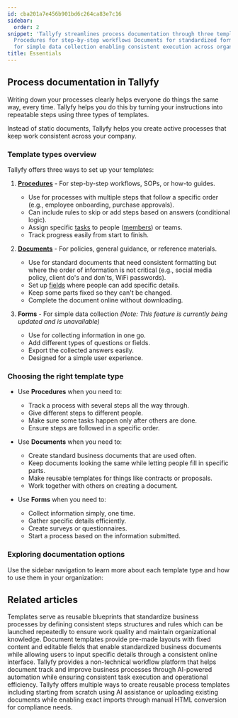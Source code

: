 ```yaml
---
id: cba201a7e456b901bd6c264ca83e7c16
sidebar:
  order: 2
snippet: 'Tallyfy streamlines process documentation through three template types:
  Procedures for step-by-step workflows Documents for standardized forms and Forms
  for simple data collection enabling consistent execution across organizations.'
title: Essentials
---
```


## Process documentation in Tallyfy

Writing down your processes clearly helps everyone do things the same way, every time. Tallyfy helps you do this by turning your instructions into repeatable steps using three types of templates.

Instead of static documents, Tallyfy helps you create active processes that keep work consistent across your company.

### Template types overview

Tallyfy offers three ways to set up your templates:

1. **[Procedures](/products/pro/documenting/templates/)** - For step-by-step workflows, SOPs, or how-to guides.
   - Use for processes with multiple steps that follow a specific order (e.g., employee onboarding, purchase approvals).
   - Can include rules to skip or add steps based on answers (conditional logic).
   - Assign specific [tasks](/products/pro/tracking-and-tasks/tasks/) to people ([members](/products/pro/documenting/members/)) or teams.
   - Track progress easily from start to finish.

2. **[Documents](/products/pro/documenting/documents/)** - For policies, general guidance, or reference materials.
   - Use for standard documents that need consistent formatting but where the order of information is not critical (e.g., social media policy, client do's and don'ts, WiFi passwords).
   - Set up [fields](/products/pro/tracking-and-tasks/tasks/what-are-form-fields-in-tallyfy/) where people can add specific details.
   - Keep some parts fixed so they can't be changed.
   - Complete the document online without downloading.

3. **Forms** - For simple data collection *(Note: This feature is currently being updated and is unavailable)*
   - Use for collecting information in one go.
   - Add different types of questions or fields.
   - Export the collected answers easily.
   - Designed for a simple user experience.

### Choosing the right template type

- Use **Procedures** when you need to:
  - Track a process with several steps all the way through.
  - Give different steps to different people.
  - Make sure some tasks happen only after others are done.
  - Ensure steps are followed in a specific order.

- Use **Documents** when you need to:
  - Create standard business documents that are used often.
  - Keep documents looking the same while letting people fill in specific parts.
  - Make reusable templates for things like contracts or proposals.
  - Work together with others on creating a document.

- Use **Forms** when you need to:
  - Collect information simply, one time.
  - Gather specific details efficiently.
  - Create surveys or questionnaires.
  - Start a process based on the information submitted.

### Exploring documentation options

Use the sidebar navigation to learn more about each template type and how to use them in your organization:


<PageTree />


## Related articles
<CardGrid>
<LinkTitleCard header="<b>Documenting > Templates</b>" href="/products/pro/documenting/templates/" > Templates serve as reusable blueprints that standardize business processes by defining consistent steps structures and rules which can be launched repeatedly to ensure work quality and maintain organizational knowledge. </LinkTitleCard>
<LinkTitleCard header="<b>Documenting > Documents</b>" href="/products/pro/documenting/documents/" > Document templates provide pre-made layouts with fixed content and editable fields that enable standardized business documents while allowing users to input specific details through a consistent online interface. </LinkTitleCard>
<LinkTitleCard header="<b>Introduction</b>" href="/products/pro/" > Tallyfy provides a non-technical workflow platform that helps document track and improve business processes through AI-powered automation while ensuring consistent task execution and operational efficiency. </LinkTitleCard>
<LinkTitleCard header="<b>Templates > Create a template</b>" href="/products/pro/documenting/templates/create-template/" > Tallyfy offers multiple ways to create reusable process templates including starting from scratch using AI assistance or uploading existing documents while enabling exact imports through manual HTML conversion for compliance needs. </LinkTitleCard>
</CardGrid>